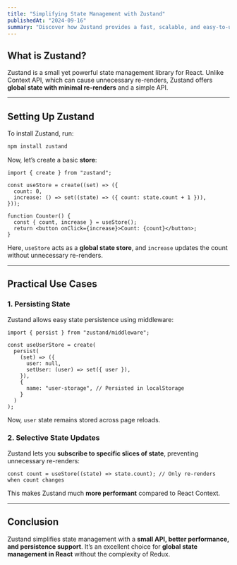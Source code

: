 ```yaml
---
title: "Simplifying State Management with Zustand"
publishedAt: "2024-09-16"
summary: "Discover how Zustand provides a fast, scalable, and easy-to-use alternative for managing global state in React applications."
---
```


## What is Zustand?

Zustand is a small yet powerful state management library for React. Unlike Context API, which can cause unnecessary re-renders, Zustand offers **global state with minimal re-renders** and a simple API.

---

## Setting Up Zustand

To install Zustand, run:

```sh
npm install zustand
```

Now, let’s create a basic **store**:

```tsx
import { create } from "zustand";

const useStore = create((set) => ({
  count: 0,
  increase: () => set((state) => ({ count: state.count + 1 })),
}));

function Counter() {
  const { count, increase } = useStore();
  return <button onClick={increase}>Count: {count}</button>;
}
```

Here, `useStore` acts as a **global state store**, and `increase` updates the count without unnecessary re-renders.

---

## Practical Use Cases

### 1. Persisting State

Zustand allows easy state persistence using middleware:

```tsx
import { persist } from "zustand/middleware";

const useUserStore = create(
  persist(
    (set) => ({
      user: null,
      setUser: (user) => set({ user }),
    }),
    {
      name: "user-storage", // Persisted in localStorage
    }
  )
);
```

Now, `user` state remains stored across page reloads.

### 2. Selective State Updates

Zustand lets you **subscribe to specific slices of state**, preventing unnecessary re-renders:

```tsx
const count = useStore((state) => state.count); // Only re-renders when count changes
```

This makes Zustand much **more performant** compared to React Context.

---

## Conclusion

Zustand simplifies state management with a **small API, better performance, and persistence support**. It’s an excellent choice for **global state management in React** without the complexity of Redux.
